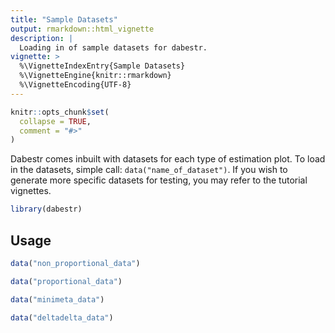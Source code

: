 ```yaml
---
title: "Sample Datasets"
output: rmarkdown::html_vignette
description: |
  Loading in of sample datasets for dabestr.
vignette: >
  %\VignetteIndexEntry{Sample Datasets}
  %\VignetteEngine{knitr::rmarkdown}
  %\VignetteEncoding{UTF-8}
---
```


```r
knitr::opts_chunk$set(
  collapse = TRUE,
  comment = "#>"
)
```

Dabestr comes inbuilt with datasets for each type of estimation plot. To load in
the datasets, simple call: `data("name_of_dataset")`. If you wish to generate 
more specific datasets for testing, you may refer to the tutorial vignettes.

```r
library(dabestr)
```

## Usage
```r
data("non_proportional_data")

data("proportional_data")

data("minimeta_data")

data("deltadelta_data")
```
